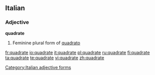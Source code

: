 ==Italian==

===Adjective===
'''quadrate''' {{f}}

# Feminine plural form of [[quadrato]]
[[Category:Italian adjective forms]]

[[fr:quadrate]]
[[io:quadrate]]
[[it:quadrate]]
[[pl:quadrate]]
[[ru:quadrate]]
[[fi:quadrate]]
[[ta:quadrate]]
[[te:quadrate]]
[[vi:quadrate]]
[[zh:quadrate]]